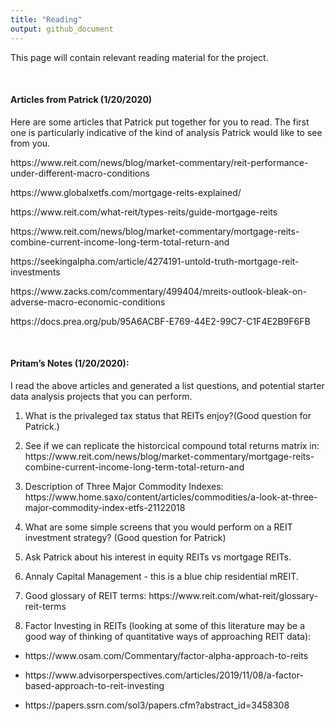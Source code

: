 ```yaml
---
title: "Reading"
output: github_document
---
```


This page will contain relevant reading material for the project.

<br>

#### Articles from Patrick (1/20/2020)

Here are some articles that Patrick put together for you to read. The first one
is particularly indicative of the kind of analysis Patrick would like to see from you.

https://www.reit.com/news/blog/market-commentary/reit-performance-under-different-macro-conditions

https://www.globalxetfs.com/mortgage-reits-explained/


https://www.reit.com/what-reit/types-reits/guide-mortgage-reits

 
https://www.reit.com/news/blog/market-commentary/mortgage-reits-combine-current-income-long-term-total-return-and

 
https://seekingalpha.com/article/4274191-untold-truth-mortgage-reit-investments

https://www.zacks.com/commentary/499404/mreits-outlook-bleak-on-adverse-macro-economic-conditions

 
https://docs.prea.org/pub/95A6ACBF-E769-44E2-99C7-C1F4E2B9F6FB

<br>



#### Pritam's Notes (1/20/2020):
I read the above articles and generated a list questions, and potential starter data analysis projects that you can perform.

<!-- 1. Data Project: Low interest rate volatility is good for REITs.  Can we observe this in the data? -->

<!-- 2. Data Project: Spread between mortgage rate and treasuries (or libor).  Can we see this in the data? -->

1. What is the privaleged tax status that REITs enjoy?(Good question for Patrick.)

<!-- 5. Data Project: what is the total market cap of FTSE NAReit Index?  What is the market cap of; 1) residential reits, 2) commercial reits, 3) residential mReits, 4) commercial mReits.  Visualize this over time. -->

2. See if we can replicate the historcical compound total returns matrix in: https://www.reit.com/news/blog/market-commentary/mortgage-reits-combine-current-income-long-term-total-return-and

<!-- 7. Data Project: Generate a graph of the cummulative performance of REITs with other non-REIT indexes:  US Large Cap Equities, Russell 3000, Wilshire 5000, S&P GSCI Index, Bloomberg Commodity Index, and DBIQ Optimum Yield Diversified Commodity Index, Barclays Aggregate Bond. -->

3. Description of Three Major Commodity Indexes: https://www.home.saxo/content/articles/commodities/a-look-at-three-major-commodity-index-etfs-21122018

4. What are some simple screens that you would perform on a REIT investment strategy? (Good question for Patrick)

5. Ask Patrick about his interest in equity REITs vs mortgage REITs.

6. Annaly Capital Management - this is a blue chip residential mREIT.

<!-- 12. Data Project: Can we replicate te 20-year total return graph in: https://seekingalpha.com/article/4274191-untold-truth-mortgage-reit-investments -->

7. Good glossary of REIT terms: https://www.reit.com/what-reit/glossary-reit-terms

8. Factor Investing in REITs (looking at some of this literature may be a good way of thinking of quantitative ways of approaching REIT data): 

- https://www.osam.com/Commentary/factor-alpha-approach-to-reits

- https://www.advisorperspectives.com/articles/2019/11/08/a-factor-based-approach-to-reit-investing

- https://papers.ssrn.com/sol3/papers.cfm?abstract_id=3458308

<!-- 15. A good list of publicly traded REITs: https://www.reitnotes.com/list-of-public-reits/p/1 -->
	
<!-- - Someone needs to go through an manually convert these over to a CSV file -->

<!-- 16. Data Project: Some ways to modify the analysis in: https://www.reit.com/news/blog/market-commentary/reit-performance-under-different-macro-conditions -->

<!-- - perform the analysis with different economic indicators -->
	
<!-- - perform the analysis with different subsector of REIT indexes -->

<!-- 17. Data Project: Generate a comprehensive list of REIT related indexes, and then see if we can find historical price, return, and total return data for these indexes.  The FTSE NAREIT Index, can you find others? -->

<!-- 18. Data Project: Generate a comprehenslive list of REITs and then see if we can find historical price, return, and total return data for these indices.  There is a spreadsheet in the data sets page that can serve as a good starting point for this. -->



